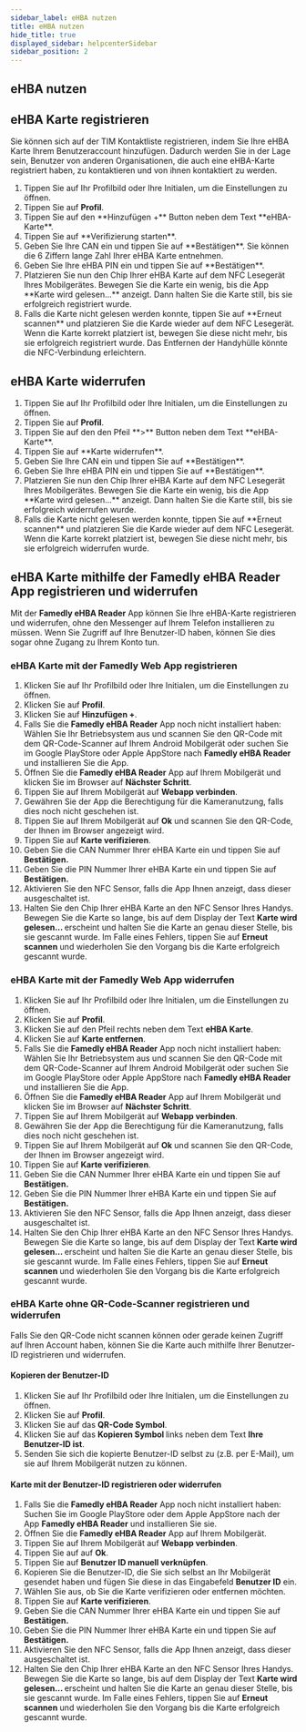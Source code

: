 ```yaml
---
sidebar_label: eHBA nutzen
title: eHBA nutzen
hide_title: true
displayed_sidebar: helpcenterSidebar
sidebar_position: 2
---
```




<div class="hero hero--primary">
  <div class="container">
    <h2 class="hero__title">eHBA nutzen</h2>
  </div>
</div>

## eHBA Karte registrieren

Sie können sich auf der TIM Kontaktliste registrieren, indem Sie Ihre eHBA Karte Ihrem Benutzeraccount hinzufügen. 
Dadurch werden Sie in der Lage sein, Benutzer von anderen Organisationen, die auch eine eHBA-Karte registriert haben, zu kontaktieren und von ihnen kontaktiert zu werden. 

<Tabs>
  <TabItem value="mobil" label="Mobil">
  <ol>
    <li>Tippen Sie auf Ihr Profilbild oder Ihre Initialen, um die Einstellungen zu öffnen.</li>
    <li>Tippen Sie auf <b>Profil</b>.</li>
    <li>Tippen Sie auf den **Hinzufügen +** Button neben dem Text **eHBA-Karte**.</li>
    <li>Tippen Sie auf **Verifizierung starten**.</li>
    <li>Geben Sie Ihre CAN ein und tippen Sie auf **Bestätigen**. Sie können die 6 Ziffern lange Zahl Ihrer eHBA Karte entnehmen.</li>
    <li>Geben Sie Ihre eHBA PIN ein und tippen Sie auf **Bestätigen**.</li>
    <li>Platzieren Sie nun den Chip Ihrer eHBA Karte auf dem NFC Lesegerät Ihres Mobilgerätes. Bewegen Sie die Karte ein wenig, bis die App **Karte wird gelesen...** anzeigt. Dann halten Sie die Karte still, bis sie erfolgreich registriert wurde.</li>
    <li>Falls die Karte nicht gelesen werden konnte, tippen Sie auf **Erneut scannen** und platzieren Sie die Karde wieder auf dem NFC Lesegerät. Wenn die Karte korrekt platziert ist, bewegen Sie diese nicht mehr, bis sie erfolgreich registriert wurde. Das Entfernen der Handyhülle könnte die NFC-Verbindung erleichtern.</li>
  </ol>
  </TabItem>
</Tabs>


## eHBA Karte widerrufen

<Tabs>
  <TabItem value="mobile" label="Mobil">
  <ol>
    <li>Tippen Sie auf Ihr Profilbild oder Ihre Initialen, um die Einstellungen zu öffnen.</li>
    <li>Tippen Sie auf <b>Profil</b>.</li>
    <li>Tippen Sie auf den den Pfeil **>** Button neben dem Text **eHBA-Karte**.</li>
    <li>Tippen Sie auf **Karte widerrufen**.</li>
    <li>Geben Sie Ihre CAN ein und tippen Sie auf **Bestätigen**.</li>
    <li>Geben Sie Ihre eHBA PIN ein und tippen Sie auf **Bestätigen**.</li>
    <li>Platzieren Sie nun den Chip Ihrer eHBA Karte auf dem NFC Lesegerät Ihres Mobilgerätes. Bewegen Sie die Karte ein wenig, bis die App **Karte wird gelesen...** anzeigt. Dann halten Sie die Karte still, bis sie erfolgreich widerrufen wurde.</li>
    <li>Falls die Karte nicht gelesen werden konnte, tippen Sie auf **Erneut scannen** und platzieren Sie die Karde wieder auf dem NFC Lesegerät. Wenn die Karte korrekt platziert ist, bewegen Sie diese nicht mehr, bis sie erfolgreich widerrufen wurde.</li>
  </ol>
  </TabItem>
</Tabs>

## eHBA Karte mithilfe der Famedly eHBA Reader App registrieren und widerrufen

Mit der **Famedly eHBA Reader** App können Sie Ihre eHBA-Karte registrieren und widerrufen, ohne den Messenger auf Ihrem Telefon installieren zu müssen. Wenn Sie Zugriff auf Ihre Benutzer-ID haben, können Sie dies sogar ohne Zugang zu Ihrem Konto tun.

### eHBA Karte mit der Famedly Web App registrieren

<Tabs>
  <TabItem value="desktop" label="Desktop">
  <ol>
    <li>Klicken Sie auf Ihr Profilbild oder Ihre Initialen, um die Einstellungen zu öffnen.</li>
    <li>Klicken Sie auf <b>Profil</b>.</li>
    <li>Klicken Sie auf <b>Hinzufügen +</b>.</li>
    <li>Falls Sie die <b>Famedly eHBA Reader</b> App noch nicht installiert haben: Wählen Sie Ihr Betriebsystem aus und scannen Sie den QR-Code mit dem QR-Code-Scanner auf Ihrem Android Mobilgerät oder suchen Sie im Google PlayStore oder Apple AppStore nach <b>Famedly eHBA Reader</b> und installieren Sie die App.</li>
    <li>Öffnen Sie die <b>Famedly eHBA Reader</b> App auf Ihrem Mobilgerät und klicken Sie im Browser auf <b>Nächster Schritt</b>.</li>
    <li>Tippen Sie auf Ihrem Mobilgerät auf <b>Webapp verbinden</b>.</li>
    <li>Gewähren Sie der App die Berechtigung für die Kameranutzung, falls dies noch nicht geschehen ist.</li>
    <li>Tippen Sie auf Ihrem Mobilgerät auf <b>Ok</b> und scannen Sie den QR-Code, der Ihnen im Browser angezeigt wird.</li>
    <li>Tippen Sie auf <b>Karte verifizieren</b>.</li>
    <li>Geben Sie die CAN Nummer Ihrer eHBA Karte ein und tippen Sie auf <b>Bestätigen.</b></li>
    <li>Geben Sie die PIN Nummer Ihrer eHBA Karte ein und tippen Sie auf <b>Bestätigen.</b></li>
    <li>Aktivieren Sie den NFC Sensor, falls die App Ihnen anzeigt, dass dieser ausgeschaltet ist.</li>
    <li>Halten Sie den Chip Ihrer eHBA Karte an den NFC Sensor Ihres Handys. Bewegen Sie die Karte so lange, bis auf dem Display der Text <b>Karte wird gelesen… </b>erscheint und halten Sie die Karte an genau dieser Stelle, bis sie gescannt wurde. Im Falle eines Fehlers, tippen Sie auf <b>Erneut scannen</b> und wiederholen Sie den Vorgang bis die Karte erfolgreich gescannt wurde.</li>
  </ol>
  </TabItem>
</Tabs>

### eHBA Karte mit der Famedly Web App widerrufen

<Tabs>
  <TabItem value="desktop" label="Desktop">
  <ol>
    <li>Klicken Sie auf Ihr Profilbild oder Ihre Initialen, um die Einstellungen zu öffnen.</li>
    <li>Klicken Sie auf <b>Profil</b>.</li>
    <li>Klicken Sie auf den Pfeil rechts neben dem Text <b>eHBA Karte</b>.</li>
    <li>Klicken Sie auf <b>Karte entfernen</b>.</li>
    <li>Falls Sie die <b>Famedly eHBA Reader</b> App noch nicht installiert haben: Wählen Sie Ihr Betriebsystem aus und scannen Sie den QR-Code mit dem QR-Code-Scanner auf Ihrem Android Mobilgerät oder suchen Sie im Google PlayStore oder Apple AppStore nach <b>Famedly eHBA Reader</b> und installieren Sie die App.</li>
    <li>Öffnen Sie die <b>Famedly eHBA Reader</b> App auf Ihrem Mobilgerät und klicken Sie im Browser auf <b>Nächster Schritt</b>.</li>
    <li>Tippen Sie auf Ihrem Mobilgerät auf <b>Webapp verbinden</b>.</li>
    <li>Gewähren Sie der App die Berechtigung für die Kameranutzung, falls dies noch nicht geschehen ist.</li>
    <li>Tippen Sie auf Ihrem Mobilgerät auf <b>Ok</b> und scannen Sie den QR-Code, der Ihnen im Browser angezeigt wird.</li>
    <li>Tippen Sie auf <b>Karte verifizieren</b>.</li>
    <li>Geben Sie die CAN Nummer Ihrer eHBA Karte ein und tippen Sie auf <b>Bestätigen.</b></li>
    <li>Geben Sie die PIN Nummer Ihrer eHBA Karte ein und tippen Sie auf <b>Bestätigen.</b></li>
    <li>Aktivieren Sie den NFC Sensor, falls die App Ihnen anzeigt, dass dieser ausgeschaltet ist.</li>
    <li>Halten Sie den Chip Ihrer eHBA Karte an den NFC Sensor Ihres Handys. Bewegen Sie die Karte so lange, bis auf dem Display der Text <b>Karte wird gelesen… </b>erscheint und halten Sie die Karte an genau dieser Stelle, bis sie gescannt wurde. Im Falle eines Fehlers, tippen Sie auf <b>Erneut scannen</b> und wiederholen Sie den Vorgang bis die Karte erfolgreich gescannt wurde.</li>
  </ol>
  </TabItem>
</Tabs>

### eHBA Karte ohne QR-Code-Scanner registrieren und widerrufen

Falls Sie den QR-Code nicht scannen können oder gerade keinen Zugriff auf Ihren Account haben, können Sie die Karte auch mithilfe Ihrer Benutzer-ID registrieren und widerrufen.

#### Kopieren der Benutzer-ID
 
<Tabs>
  <TabItem value="desktop" label="Desktop">
  <ol>
    <li>Klicken Sie auf Ihr Profilbild oder Ihre Initialen, um die Einstellungen zu öffnen.</li>
    <li>Klicken Sie auf <b>Profil</b>.</li>
    <li>Klicken Sie auf das <b>QR-Code Symbol</b>.</li>
    <li>Klicken Sie auf das <b>Kopieren Symbol </b>links neben dem Text <b>Ihre Benutzer-ID ist</b>.</li>
    <li>Senden Sie sich die kopierte Benutzer-ID selbst zu (z.B. per E-Mail), um sie auf Ihrem Mobilgerät nutzen zu können.</li>
  </ol>
  </TabItem>
</Tabs>

#### Karte mit der Benutzer-ID registrieren oder widerrufen
 
<Tabs>
  <TabItem value="mobil" label="Mobil">
  <ol>
    <li>Falls Sie die <b>Famedly eHBA Reader</b> App noch nicht installiert haben: Suchen Sie im Google PlayStore oder dem Apple AppStore nach der App <b>Famedly eHBA Reader</b> und installieren Sie sie.</li>
    <li>Öffnen Sie die <b>Famedly eHBA Reader</b> App auf Ihrem Mobilgerät.</li>
    <li>Tippen Sie auf Ihrem Mobilgerät auf <b>Webapp verbinden</b>.</li>
    <li>Tippen Sie auf auf <b>Ok</b>.</li>
    <li>Tippen Sie auf <b>Benutzer ID manuell verknüpfen</b>.</li>
    <li>Kopieren Sie die Benutzer-ID, die Sie sich selbst an Ihr Mobilgerät gesendet haben und fügen Sie diese in das Eingabefeld <b>Benutzer ID</b> ein.</li>
    <li>Wählen Sie aus, ob Sie die Karte verifizieren oder entfernen möchten.</li>
    <li>Tippen Sie auf <b>Karte verifizieren</b>.</li>
    <li>Geben Sie die CAN Nummer Ihrer eHBA Karte ein und tippen Sie auf <b>Bestätigen.</b></li>
    <li>Geben Sie die PIN Nummer Ihrer eHBA Karte ein und tippen Sie auf <b>Bestätigen.</b></li>
    <li>Aktivieren Sie den NFC Sensor, falls die App Ihnen anzeigt, dass dieser ausgeschaltet ist.</li>
    <li>Halten Sie den Chip Ihrer eHBA Karte an den NFC Sensor Ihres Handys. Bewegen Sie die Karte so lange, bis auf dem Display der Text <b>Karte wird gelesen… </b>erscheint und halten Sie die Karte an genau dieser Stelle, bis sie gescannt wurde. Im Falle eines Fehlers, tippen Sie auf <b>Erneut scannen</b> und wiederholen Sie den Vorgang bis die Karte erfolgreich gescannt wurde.</li>
  </ol>
  </TabItem>
</Tabs>
